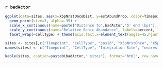 ### `r badActor`
```r
ggplot(data=sites, aes(x=X5pNrstOncoDist, y=estAbundProp, color=Timepoint)) +
  geom_point(size=3, alpha=.95) +
  scale_x_continuous(name=paste("Distance to",badActor,"5' end (bp)"), labels=comma, limits=c(-100000,100000)) +
  scale_y_continuous(name="Relative Sonic Abundance", labels=percent, limits=c(0,1)) +
  facet_wrap(~CellType) + theme(axis.text.x=element_text(angle=45,hjust=1)) + guides(alpha=FALSE, size=FALSE)

sites <- sites[,c("Timepoint", "CellType", "posid", "X5pNrstOnco", "X5pNrstOncoDist", "estAbund", "estAbundRank")]
names(sites) <- c("Timepoint", "CellType", "Integration Site", "nearestOnco", "distToNearestOnco", "sonicAbundance", "sonicAbundanceRank")

kable(sites, caption=paste0(badActor," sites"), format="html", row.names=FALSE)
```
***